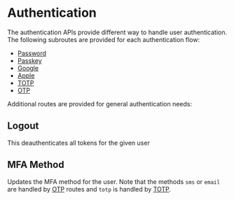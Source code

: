 

# Authentication

The authentication APIs provide different way to handle user authentication. The
following subroutes are provided for each authentication flow:

- [Password](/docs/password)
- [Passkey](/docs/passkey)
- [Google](/docs/google)
- [Apple](/docs/apple)
- [TOTP](/docs/totp)
- [OTP](/docs/otp)

Additional routes are provided for general authentication needs:

## Logout

This deauthenticates all tokens for the given user

<Route route="POST /1/auth/logout" />

## MFA Method

Updates the MFA method for the user. Note that the methods `sms` or `email` are
handled by [OTP](/docs/otp) routes and `totp` is handled by [TOTP](/docs/totp).

<Route route="PATCH /1/auth/mfa-method" />
